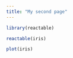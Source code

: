 ```yaml
---
title: "My second page"
---
```


```r
library(reactable)

```


```r
reactable(iris)

```


```r
plot(iris)

```




